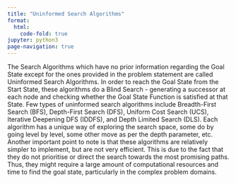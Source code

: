 ```yaml
---
title: "Uninformed Search Algorithms"
format:
  html:
    code-fold: true
jupyter: python3
page-navigation: true
---
```


<!-- Google tag (gtag.js) -->
<script async src="https://www.googletagmanager.com/gtag/js?id=G-43XXVJQ0JD"></script>
<script>
  window.dataLayer = window.dataLayer || [];
  function gtag(){dataLayer.push(arguments);}
  gtag('js', new Date());

  gtag('config', 'G-43XXVJQ0JD');
</script>

The Search Algorithms which have no prior information regarding the Goal State except for the ones provided in the problem statement are called Uninformed Search Algorithms. In order to reach the Goal State from the Start State, these algorithms do a Blind Search - generating a successor at each node and checking whether the Goal State Function is satisfied at that State. Few types of uninformed search algorithms include Breadth-First Search (BFS), Depth-First Search (DFS), Uniform Cost Search (UCS), Iterative Deepening DFS (IDDFS), and Depth Limited Search (DLS). Each algorithm has a unique way of exploring the search space, some do by going level by level, some other move as per the depth parameter, etc. Another important point to note is that these algorithms are relatively simpler to implement, but are not very efficient. This is due to the fact that they do not prioritise or direct the search towards the most promising paths. Thus, they might require a large amount of computational resources and time to find the goal state, particularly in the complex problem domains. 